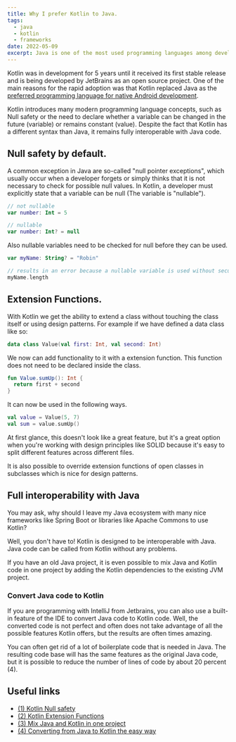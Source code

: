 ```yaml
---
title: Why I prefer Kotlin to Java.
tags:
  - java
  - kotlin
  - frameworks
date: 2022-05-09
excerpt: Java is one of the most used programming languages among developers but due to its old age it lacks some modern concepts like for example null safety. This is where Kotlin comes in.
---
```


Kotlin was in development for 5 years until it received its first stable release and is being developed by JetBrains as an open source project.
One of the main reasons for the rapid adoption was that Kotlin replaced Java as the [preferred programming language for native Android development](https://developer.android.com/kotlin/first).

Kotlin introduces many modern programming language concepts, such as Null safety or the need to declare whether a variable can be changed in the future (variable) or remains constant (value).
Despite the fact that Kotlin has a different syntax than Java, it remains fully interoperable with Java code.

## Null safety by default.

A common exception in Java are so-called "null pointer exceptions", which usually occur when a developer forgets or simply thinks that it is not necessary to check for possible null values.
In Kotlin, a developer must explicitly state that a variable can be null (The variable is "nullable").

```Kotlin
// not nullable
var number: Int = 5

// nullable
var number: Int? = null
```

Also nullable variables need to be checked for null before they can be used.

```Kotlin
var myName: String? = "Robin"

// results in an error because a nullable variable is used without security check
myName.length
```

## Extension Functions.

With Kotlin we get the ability to extend a class without touching the class itself or using design patterns.
For example if we have defined a data class like so:

```Kotlin
data class Value(val first: Int, val second: Int)
```

We now can add functionality to it with a extension function. This function does not need to be declared inside the class.

```Kotlin
fun Value.sumUp(): Int {
  return first + second
}
```

It can now be used in the following ways.

```Kotlin
val value = Value(5, 7)
val sum = value.sumUp()
```

At first glance, this doesn't look like a great feature, but it's a great option when you're working with design principles like SOLID because it's easy to split different features across different files.

It is also possible to override extension functions of open classes in subclasses which is nice for design patterns.

## Full interoperability with Java
You may ask, why should I leave my Java ecosystem with many nice frameworks like Spring Boot or libraries like Apache Commons to use Kotlin?

Well, you don't have to! Kotlin is designed to be interoperable with Java. Java code can be called from Kotlin without any problems.

If you have an old Java project, it is even possible to mix Java and Kotlin code in
one project by adding the Kotlin dependencies to the existing JVM project.

### Convert Java code to Kotlin
If you are programming with IntelliJ from Jetbrains, you can also use a built-in feature of the IDE to convert Java code to Kotlin code.
Well, the converted code is not perfect and often does not take advantage of all the possible features Kotlin offers, but the results are often times amazing.

You can often get rid of a lot of boilerplate code that is needed in Java. The resulting code base will has the same features as the original Java code, but
it is possible to reduce the number of lines of code by about 20 percent (4).

## Useful links

- [(1) Kotlin Null safety](https://kotlinlang.org/docs/null-safety.html)
- [(2) Kotlin Extension Functions](https://kotlinlang.org/docs/extensions.html#extension-functions)
- [(3) Mix Java and Kotlin in one project](https://www.jetbrains.com/help/idea/get-started-with-kotlin.html#mix-java-and-kotlin-in-one-project)
- [(4) Converting from Java to Kotlin the easy way](https://engineering.talkdesk.com/migrating-from-java-to-kotlin-the-easy-way-37b25a379d72)

